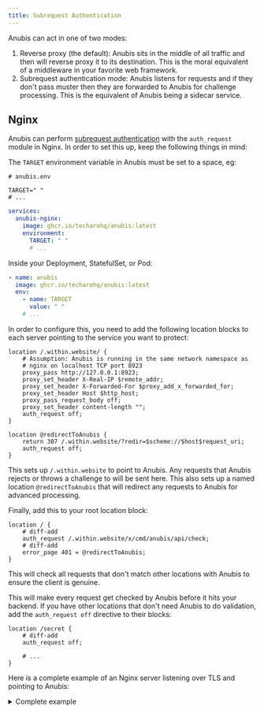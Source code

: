 ```yaml
---
title: Subrequest Authentication
---
```



Anubis can act in one of two modes:

1. Reverse proxy (the default): Anubis sits in the middle of all traffic and then will reverse proxy it to its destination. This is the moral equivalent of a middleware in your favorite web framework.
2. Subrequest authentication mode: Anubis listens for requests and if they don't pass muster then they are forwarded to Anubis for challenge processing. This is the equivalent of Anubis being a sidecar service.

## Nginx

Anubis can perform [subrequest authentication](https://docs.nginx.com/nginx/admin-guide/security-controls/configuring-subrequest-authentication/) with the `auth_request` module in Nginx. In order to set this up, keep the following things in mind:

The `TARGET` environment variable in Anubis must be set to a space, eg:

<Tabs>
  <TabItem value="env-file" label="Environment file" default>

```shell
# anubis.env

TARGET=" "
# ...
```

  </TabItem>
  <TabItem value="docker-compose" label="Docker Compose">

```yaml
services:
  anubis-nginx:
    image: ghcr.io/techarohq/anubis:latest
    environment:
      TARGET: " "
      # ...
```

  </TabItem>
  <TabItem value="k8s" label="Kubernetes">

Inside your Deployment, StatefulSet, or Pod:

```yaml
- name: anubis
  image: ghcr.io/techarohq/anubis:latest
  env:
    - name: TARGET
      value: " "
    # ...
```

  </TabItem>
</Tabs>

In order to configure this, you need to add the following location blocks to each server pointing to the service you want to protect:

```nginx
location /.within.website/ {
    # Assumption: Anubis is running in the same network namespace as
    # nginx on localhost TCP port 8923
    proxy_pass http://127.0.0.1:8923;
    proxy_set_header X-Real-IP $remote_addr;
    proxy_set_header X-Forwarded-For $proxy_add_x_forwarded_for;
    proxy_set_header Host $http_host;
    proxy_pass_request_body off;
    proxy_set_header content-length "";
    auth_request off;
}

location @redirectToAnubis {
    return 307 /.within.website/?redir=$scheme://$host$request_uri;
    auth_request off;
}
```

This sets up `/.within.website` to point to Anubis. Any requests that Anubis rejects or throws a challenge to will be sent here. This also sets up a named location `@redirectToAnubis` that will redirect any requests to Anubis for advanced processing.

Finally, add this to your root location block:

```nginx
location / {
    # diff-add
    auth_request /.within.website/x/cmd/anubis/api/check;
    # diff-add
    error_page 401 = @redirectToAnubis;
}
```

This will check all requests that don't match other locations with Anubis to ensure the client is genuine.

This will make every request get checked by Anubis before it hits your backend. If you have other locations that don't need Anubis to do validation, add the `auth_request off` directive to their blocks:

```nginx
location /secret {
    # diff-add
    auth_request off;

    # ...
}
```

Here is a complete example of an Nginx server listening over TLS and pointing to Anubis:

<details>
  <summary>Complete example</summary>

```nginx
# /etc/nginx/conf.d/nginx.local.cetacean.club.conf

server {
  listen 443 ssl;
  listen [::]:443 ssl;
  server_name         nginx.local.cetacean.club;
  ssl_certificate     /etc/techaro/pki/nginx.local.cetacean.club/tls.crt;
  ssl_certificate_key /etc/techaro/pki/nginx.local.cetacean.club/tls.key;
  ssl_protocols       TLSv1.2 TLSv1.3;
  ssl_ciphers         HIGH:!aNULL:!MD5;

  proxy_set_header X-Real-IP $remote_addr;
  proxy_set_header X-Forwarded-For $proxy_add_x_forwarded_for;

  location /.within.website/ {
    proxy_pass http://localhost:8923;
    auth_request off;
  }

  location @redirectToAnubis {
    return 307 /.within.website/?redir=$scheme://$host$request_uri;
    auth_request off;
  }

  location / {
    auth_request /.within.website/x/cmd/anubis/api/check;
    error_page 401 = @redirectToAnubis;
    root /usr/share/nginx/html;
    index index.html index.htm;
  }
}
```

</details>
